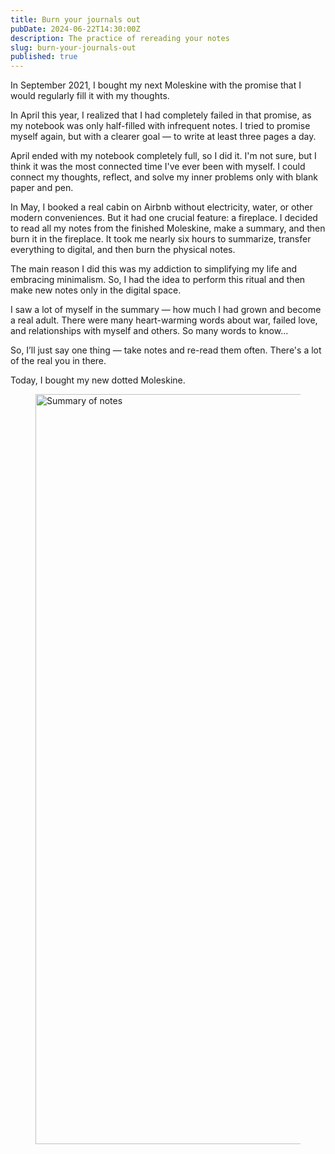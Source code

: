 ```yaml
---
title: Burn your journals out
pubDate: 2024-06-22T14:30:00Z
description: The practice of rereading your notes
slug: burn-your-journals-out
published: true
---
```



In September 2021, I bought my next Moleskine with the promise that I would regularly fill it with my thoughts.

In April this year, I realized that I had completely failed in that promise, as my notebook was only half-filled with infrequent notes. I tried to promise myself again, but with a clearer goal — to write at least three pages a day.

April ended with my notebook completely full, so I did it. I'm not sure, but I think it was the most connected time I've ever been with myself. I could connect my thoughts, reflect, and solve my inner problems only with blank paper and pen.

In May, I booked a real cabin on Airbnb without electricity, water, or other modern conveniences. But it had one crucial feature: a fireplace. I decided to read all my notes from the finished Moleskine, make a summary, and then burn it in the fireplace. It took me nearly six hours to summarize, transfer everything to digital, and then burn the physical notes.

The main reason I did this was my addiction to simplifying my life and embracing minimalism. So, I had the idea to perform this ritual and then make new notes only in the digital space.

I saw a lot of myself in the summary — how much I had grown and become a real adult. There were many heart-warming words about war, failed love, and relationships with myself and others. So many words to know...

So, I’ll just say one thing — take notes and re-read them often. There's a lot of the real you in there.

Today, I bought my new dotted Moleskine.

<figure>
  <Image src={summary} alt="Summary of notes" width="1200" />
</figure>
